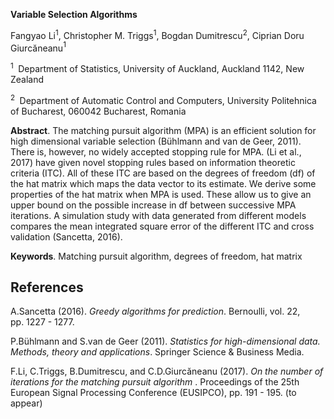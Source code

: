 <span>**Variable Selection Algorithms**</span>

Fangyao Li$^1$, Christopher M. Triggs$^1$, Bogdan Dumitrescu$^2$,
Ciprian Doru Giurcăneanu$^1$

$^1 \;$ Department of Statistics, University of Auckland, Auckland 1142,
New Zealand

$^2 \;$ Department of Automatic Control and Computers, University
Politehnica of Bucharest, 060042 Bucharest, Romania

<span>**Abstract**</span>. The matching pursuit algorithm (MPA) is an
efficient solution for high dimensional variable selection (Bühlmann and
van de Geer, 2011). There is, however, no widely accepted stopping rule
for MPA. (Li et al., 2017) have given novel stopping rules based on
information theoretic criteria (ITC). All of these ITC are based on the
degrees of freedom (df) of the hat matrix which maps the data vector to
its estimate. We derive some properties of the hat matrix when MPA is
used. These allow us to give an upper bound on the possible increase in
df between successive MPA iterations. A simulation study with data
generated from different models compares the mean integrated square
error of the different ITC and cross validation (Sancetta, 2016).

<span>**Keywords**</span>. Matching pursuit algorithm, degrees of
freedom, hat matrix

References {#references .unnumbered}
----------

A.Sancetta (2016). *Greedy algorithms for prediction*. Bernoulli, vol.
22, pp. 1227 - 1277.

P.Bühlmann and S.van de Geer (2011). *Statistics for high-dimensional
data. Methods, theory and applications*. Springer Science & Business
Media.

F.Li, C.Triggs, B.Dumitrescu, and C.D.Giurcăneanu (2017). *On the number
of iterations for the matching pursuit algorithm* . Proceedings of the
25th European Signal Processing Conference (EUSIPCO), pp. 191 - 195. (to
appear)
